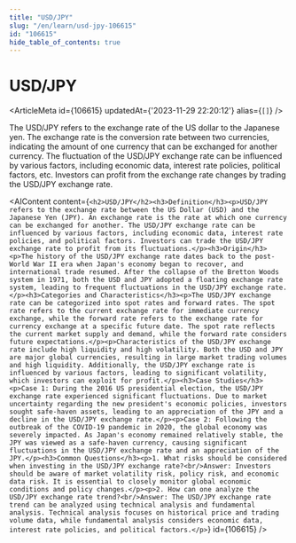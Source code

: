```yaml
---
title: "USD/JPY"
slug: "/en/learn/usd-jpy-106615"
id: "106615"
hide_table_of_contents: true
---
```



# USD/JPY

<ArticleMeta id={106615} updatedAt={'2023-11-29 22:20:12'} alias={`[]`} />
<div className='border-solid border-b border-t-0 my-4 border-[var(--ifm-color-gray-300)]' />

The USD/JPY refers to the exchange rate of the US dollar to the Japanese yen. The exchange rate is the conversion rate between two currencies, indicating the amount of one currency that can be exchanged for another currency. The fluctuation of the USD/JPY exchange rate can be influenced by various factors, including economic data, interest rate policies, political factors, etc. Investors can profit from the exchange rate changes by trading the USD/JPY exchange rate.

<AIContent content={`<h2>USD/JPY</h2><h3>Definition</h3><p>USD/JPY refers to the exchange rate between the US Dollar (USD) and the Japanese Yen (JPY). An exchange rate is the rate at which one currency can be exchanged for another. The USD/JPY exchange rate can be influenced by various factors, including economic data, interest rate policies, and political factors. Investors can trade the USD/JPY exchange rate to profit from its fluctuations.</p><h3>Origin</h3><p>The history of the USD/JPY exchange rate dates back to the post-World War II era when Japan's economy began to recover, and international trade resumed. After the collapse of the Bretton Woods system in 1971, both the USD and JPY adopted a floating exchange rate system, leading to frequent fluctuations in the USD/JPY exchange rate.</p><h3>Categories and Characteristics</h3><p>The USD/JPY exchange rate can be categorized into spot rates and forward rates. The spot rate refers to the current exchange rate for immediate currency exchange, while the forward rate refers to the exchange rate for currency exchange at a specific future date. The spot rate reflects the current market supply and demand, while the forward rate considers future expectations.</p><p>Characteristics of the USD/JPY exchange rate include high liquidity and high volatility. Both the USD and JPY are major global currencies, resulting in large market trading volumes and high liquidity. Additionally, the USD/JPY exchange rate is influenced by various factors, leading to significant volatility, which investors can exploit for profit.</p><h3>Case Studies</h3><p>Case 1: During the 2016 US presidential election, the USD/JPY exchange rate experienced significant fluctuations. Due to market uncertainty regarding the new president's economic policies, investors sought safe-haven assets, leading to an appreciation of the JPY and a decline in the USD/JPY exchange rate.</p><p>Case 2: Following the outbreak of the COVID-19 pandemic in 2020, the global economy was severely impacted. As Japan's economy remained relatively stable, the JPY was viewed as a safe-haven currency, causing significant fluctuations in the USD/JPY exchange rate and an appreciation of the JPY.</p><h3>Common Questions</h3><p>1. What risks should be considered when investing in the USD/JPY exchange rate?<br/>Answer: Investors should be aware of market volatility risk, policy risk, and economic data risk. It is essential to closely monitor global economic conditions and policy changes.</p><p>2. How can one analyze the USD/JPY exchange rate trend?<br/>Answer: The USD/JPY exchange rate trend can be analyzed using technical analysis and fundamental analysis. Technical analysis focuses on historical price and trading volume data, while fundamental analysis considers economic data, interest rate policies, and political factors.</p>`} id={106615} />
